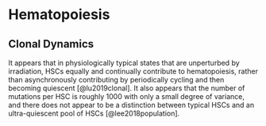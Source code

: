 # Hematopoiesis {#hematopoiesis}

## Clonal Dynamics
It appears that in physiologically typical states that are unperturbed by irradiation, HSCs equally and continually contribute to hematopoiesis, rather than asynchronously contributing by periodically cycling and then becoming quiescent [@lu2019clonal]. It also appears that the number of mutations per HSC is roughly 1000 with only a small degree of variance, and there does not appear to be a distinction between typical HSCs and an ultra-quiescent pool of HSCs [@lee2018population].
